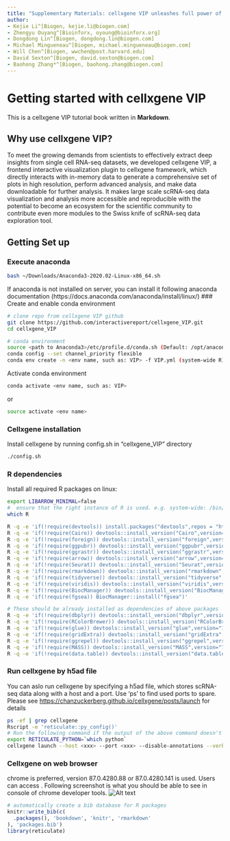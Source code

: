 ```yaml
---
title: "Supplementary Materials: cellxgene VIP unleashes full power of interactive visualization, plotting and analysis of scRNA-seq data in the scale of millions of cells"
author:
- Kejie Li^[Biogen, kejie.li@biogen.com]
- Zhengyu Ouyang^[Bioinforx, oyoung@bioinforx.org]
- Dongdong Lin^[Biogen, dongdong.lin@biogen.com]
- Michael Mingueneau^[Biogen, michael.mingueneau@biogen.com]
- Will Chen^[Biogen, wwchen@post.harvard.edu]
- David Sexton^[Biogen, david.sexton@biogen.com]
- Baohong Zhang*^[Biogen, baohong.zhang@biogen.com]
---
```

# Getting started with cellxgene VIP

This is a cellxgene VIP tutorial book written in **Markdown**. 

## Why use cellxgene VIP?
To meet the growing demands from scientists to effectively extract deep insights from single cell RNA-seq datasets, we developed cellxgene VIP, a frontend interactive visualization plugin to cellxgene framework, which directly interacts with in-memory data to generate a comprehensive set of plots in high resolution, perform advanced analysis, and make data downloadable for further analysis. It makes large scale scRNA-seq data visualization and analysis more accessible and reproducible with the potential to become an ecosystem for the scientific community to contribute even more modules to the Swiss knife of scRNA-seq data exploration tool.

## Getting Set up
### Execute anaconda
```bash
bash ~/Downloads/Anaconda3-2020.02-Linux-x86_64.sh
```
If anaconda is not installed on server, you can install it following anaconda documentation (https://docs.anaconda.com/anaconda/install/linux/)
### Create and enable conda environment
```bash
# clone repo from cellxgene VIP github
git clone https://github.com/interactivereport/cellxgene_VIP.git
cd cellxgene_VIP

# conda environment
source <path to Anaconda3>/etc/profile.d/conda.sh (Default: /opt/anaconda3/etc/profile.d/conda.sh)
conda config --set channel_priority flexible
conda env create -n <env name, such as: VIP> -f VIP.yml (system-wide R) or VIP_conda_R.yml (local R under conda, no root privilege needed)
```
Activate conda environment
```bash
conda activate <env name, such as: VIP>
```
or 
```bash
source activate <env name>
```
### Cellxgene installation
Install cellxgene by running config.sh in "cellxgene_VIP" directory
```bash
./config.sh
```
### R dependencies
Install all required R packages on linux:
```bash
export LIBARROW_MINIMAL=false
#  ensure that the right instance of R is used. e.g. system-wide: /bin/R or /usr/bin/R ; local R under conda: ~/.conda/envs/VIP_conda_R/bin/R
which R

R -q -e 'if(!require(devtools)) install.packages("devtools",repos = "http://cran.us.r-project.org")'
R -q -e 'if(!require(Cairo)) devtools::install_version("Cairo",version="1.5-12",repos = "http://cran.us.r-project.org")'
R -q -e 'if(!require(foreign)) devtools::install_version("foreign",version="0.8-76",repos = "http://cran.us.r-project.org")'
R -q -e 'if(!require(ggpubr)) devtools::install_version("ggpubr",version="0.3.0",repos = "http://cran.us.r-project.org")'
R -q -e 'if(!require(ggrastr)) devtools::install_version("ggrastr",version="0.1.9",repos = "http://cran.us.r-project.org")'
R -q -e 'if(!require(arrow)) devtools::install_version("arrow",version="2.0.0",repos = "http://cran.us.r-project.org")'
R -q -e 'if(!require(Seurat)) devtools::install_version("Seurat",version="3.2.3",repos = "http://cran.us.r-project.org")'
R -q -e 'if(!require(rmarkdown)) devtools::install_version("rmarkdown",version="2.5",repos = "http://cran.us.r-project.org")'
R -q -e 'if(!require(tidyverse)) devtools::install_version("tidyverse",version="1.3.0",repos = "http://cran.us.r-project.org")'
R -q -e 'if(!require(viridis)) devtools::install_version("viridis",version="0.5.1",repos = "http://cran.us.r-project.org")'
R -q -e 'if(!require(BiocManager)) devtools::install_version("BiocManager",version="1.30.10",repos = "http://cran.us.r-project.org")'
R -q -e 'if(!require(fgsea)) BiocManager::install("fgsea")'

# These should be already installed as dependencies of above packages
R -q -e 'if(!require(dbplyr)) devtools::install_version("dbplyr",version="1.0.2",repos = "http://cran.us.r-project.org")'
R -q -e 'if(!require(RColorBrewer)) devtools::install_version("RColorBrewer",version="1.1-2",repos = "http://cran.us.r-project.org")'
R -q -e 'if(!require(glue)) devtools::install_version("glue",version="1.4.2",repos = "http://cran.us.r-project.org")'
R -q -e 'if(!require(gridExtra)) devtools::install_version("gridExtra",version="2.3",repos = "http://cran.us.r-project.org")'
R -q -e 'if(!require(ggrepel)) devtools::install_version("ggrepel",version="0.8.2",repos = "http://cran.us.r-project.org")'
R -q -e 'if(!require(MASS)) devtools::install_version("MASS",version="7.3-51.6",repos = "http://cran.us.r-project.org")'
R -q -e 'if(!require(data.table)) devtools::install_version("data.table",version="1.13.0",repos = "http://cran.us.r-project.org")'
```
### Run cellxgene by h5ad file
You can aslo run cellxgene by specifying a h5ad file, which stores scRNA-seq data along with a host and a port. 
Use 'ps' to find used ports to spare. Please see <https://chanzuckerberg.github.io/cellxgene/posts/launch> for details
```bash
ps -ef | grep cellxgene
Rscript -e 'reticulate::py_config()'
# Run the following command if the output of the above command doesn't point to the Python in your env.
export RETICULATE_PYTHON=`which python`
cellxgene launch --host <xxx> --port <xxx> --disable-annotations --verbose <h5ad file>
```
### Cellxgene on web browser
chrome is preferred, version 87.0.4280.88 or 87.0.4280.141 is used. Users can access \textbf{http(s)://host:port}.
Following screenshot is what you should be able to see in console of chrome developer tools.
![Alt text](cellonweb.png)

```r
# automatically create a bib database for R packages
knitr::write_bib(c(
  .packages(), 'bookdown', 'knitr', 'rmarkdown'
), 'packages.bib')
library(reticulate)
```
